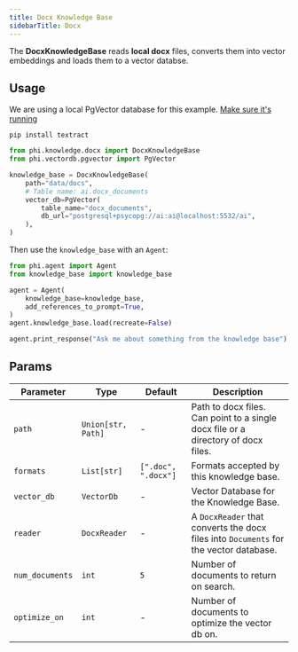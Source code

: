 ```yaml
---
title: Docx Knowledge Base
sidebarTitle: Docx
---
```


The **DocxKnowledgeBase** reads **local docx** files, converts them into vector embeddings and loads them to a vector databse.

## Usage

<Note>

We are using a local PgVector database for this example. [Make sure it's running](https://docs.phidata.com/vectordb/pgvector)

</Note>

```shell
pip install textract
```

```python
from phi.knowledge.docx import DocxKnowledgeBase
from phi.vectordb.pgvector import PgVector

knowledge_base = DocxKnowledgeBase(
    path="data/docs",
    # Table name: ai.docx_documents
    vector_db=PgVector(
        table_name="docx_documents",
        db_url="postgresql+psycopg://ai:ai@localhost:5532/ai",
    ),
)
```

Then use the `knowledge_base` with an `Agent`:

```python
from phi.agent import Agent
from knowledge_base import knowledge_base

agent = Agent(
    knowledge_base=knowledge_base,
    add_references_to_prompt=True,
)
agent.knowledge_base.load(recreate=False)

agent.print_response("Ask me about something from the knowledge base")
```

## Params

| Parameter | Type | Default | Description |
|-----------|------|---------|-------------|
| `path` | `Union[str, Path]` | - | Path to docx files. Can point to a single docx file or a directory of docx files. |
| `formats` | `List[str]` | `[".doc", ".docx"]` | Formats accepted by this knowledge base. |
| `vector_db` | `VectorDb` | - | Vector Database for the Knowledge Base. |
| `reader` | `DocxReader` | - | A `DocxReader` that converts the docx files into `Documents` for the vector database. |
| `num_documents` | `int` | `5` | Number of documents to return on search. |
| `optimize_on` | `int` | - | Number of documents to optimize the vector db on. |
